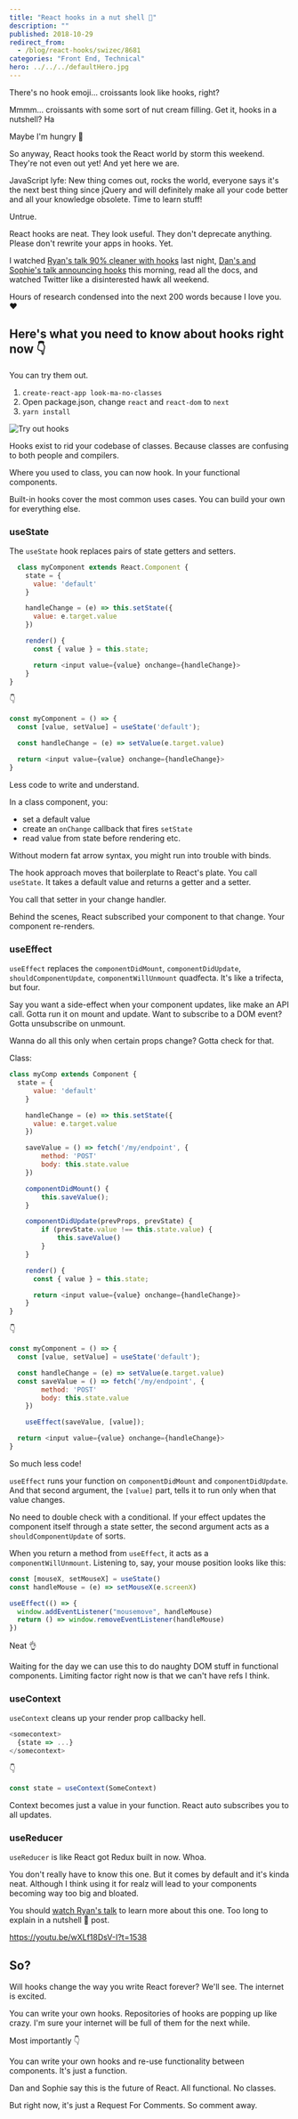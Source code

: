 ```yaml
---
title: "React hooks in a nut shell 🥐"
description: ""
published: 2018-10-29
redirect_from:
  - /blog/react-hooks/swizec/8681
categories: "Front End, Technical"
hero: ../../../defaultHero.jpg
---
```


There's no hook emoji… croissants look like hooks, right?

Mmmm… croissants with some sort of nut cream filling. Get it, hooks in a nutshell? Ha

Maybe I'm hungry 🤔

So anyway, React hooks took the React world by storm this weekend. They're not even out yet! And yet here we are.

JavaScript lyfe: New thing comes out, rocks the world, everyone says it's the next best thing since jQuery and will definitely make all your code better and all your knowledge obsolete. Time to learn stuff!

Untrue.

React hooks are neat. They look useful. They don't deprecate anything. Please don't rewrite your apps in hooks. Yet.

I watched [Ryan's talk 90% cleaner with hooks](https://www.youtube.com/watch?v=wXLf18DsV-I) last night, [Dan's and Sophie's talk announcing hooks](https://www.youtube.com/watch?v=V-QO-KO90iQ) this morning, read all the docs, and watched Twitter like a disinterested hawk all weekend.

Hours of research condensed into the next 200 words because I love you. ❤️

## Here's what you need to know about hooks right now 👇

You can try them out.

1.  `create-react-app look-ma-no-classes`
2.  Open package.json, change `react` and `react-dom` to `next`
3.  `yarn install`

![Try out hooks](./img/media-5eF7npmWqLwuECXPNT-giphy.gif)

Hooks exist to rid your codebase of classes. Because classes are confusing to both people and compilers.

Where you used to class, you can now hook. In your functional components.

Built-in hooks cover the most common uses cases. You can build your own for everything else.

### useState

The `useState` hook replaces pairs of state getters and setters.

```javascript
  class myComponent extends React.Component {
    state = {
      value: 'default'
    }

    handleChange = (e) => this.setState({
      value: e.target.value
    })

    render() {
      const { value } = this.state;

      return <input value={value} onchange={handleChange}>
    }
}
```

👇

```javascript
const myComponent = () => {
  const [value, setValue] = useState('default');

  const handleChange = (e) => setValue(e.target.value)

  return <input value={value} onchange={handleChange}>
}
```

Less code to write and understand.

In a class component, you:

- set a default value
- create an `onChange` callback that fires `setState`
- read value from state before rendering etc.

Without modern fat arrow syntax, you might run into trouble with binds.

The hook approach moves that boilerplate to React's plate. You call `useState`. It takes a default value and returns a getter and a setter.

You call that setter in your change handler.

Behind the scenes, React subscribed your component to that change. Your component re-renders.

### useEffect

`useEffect` replaces the `componentDidMount`, `componentDidUpdate`, `shouldComponentUpdate`, `componentWillUnmount` quadfecta. It's like a trifecta, but four.

Say you want a side-effect when your component updates, like make an API call. Gotta run it on mount and update. Want to subscribe to a DOM event? Gotta unsubscribe on unmount.

Wanna do all this only when certain props change? Gotta check for that.

Class:

```javascript
class myComp extends Component {
  state = {
      value: 'default'
    }

    handleChange = (e) => this.setState({
      value: e.target.value
    })

    saveValue = () => fetch('/my/endpoint', {
        method: 'POST'
        body: this.state.value
    })

    componentDidMount() {
        this.saveValue();
    }

    componentDidUpdate(prevProps, prevState) {
        if (prevState.value !== this.state.value) {
            this.saveValue()
        }
    }

    render() {
      const { value } = this.state;

      return <input value={value} onchange={handleChange}>
    }
}
```

👇

```javascript
const myComponent = () => {
  const [value, setValue] = useState('default');

  const handleChange = (e) => setValue(e.target.value)
  const saveValue = () => fetch('/my/endpoint', {
        method: 'POST'
        body: this.state.value
    })

    useEffect(saveValue, [value]);

  return <input value={value} onchange={handleChange}>
}
```

So much less code!

`useEffect` runs your function on `componentDidMount` and `componentDidUpdate`. And that second argument, the `[value]` part, tells it to run only when that value changes.

No need to double check with a conditional. If your effect updates the component itself through a state setter, the second argument acts as a `shouldComponentUpdate` of sorts.

When you return a method from `useEffect`, it acts as a `componentWillUnmount`. Listening to, say, your mouse position looks like this:

```javascript
const [mouseX, setMouseX] = useState()
const handleMouse = (e) => setMouseX(e.screenX)

useEffect(() => {
  window.addEventListener("mousemove", handleMouse)
  return () => window.removeEventListener(handleMouse)
})
```

Neat 👌

Waiting for the day we can use this to do naughty DOM stuff in functional components. Limiting factor right now is that we can't have refs I think.

### useContext

`useContext` cleans up your render prop callbacky hell.

```javascript
<somecontext>
  {state => ...}
</somecontext>
```

👇

```javascript
const state = useContext(SomeContext)
```

Context becomes just a value in your function. React auto subscribes you to all updates.

### useReducer

`useReducer` is like React got Redux built in now. Whoa.

You don't really have to know this one. But it comes by default and it's kinda neat. Although I think using it for realz will lead to your components becoming way too big and bloated.

You should [watch Ryan's talk](https://youtu.be/wXLf18DsV-I?t=1457) to learn more about this one. Too long to explain in a nutshell 🥐 post.

https://youtu.be/wXLf18DsV-I?t=1538

## So?

Will hooks change the way you write React forever? We'll see. The internet is excited.

You can write your own hooks. Repositories of hooks are popping up like crazy. I'm sure your internet will be full of them for the next while.

Most importantly 👇

You can write your own hooks and re-use functionality between components. It's just a function.

Dan and Sophie say this is the future of React. All functional. No classes.

But right now, it's just a Request For Comments. So comment away.
